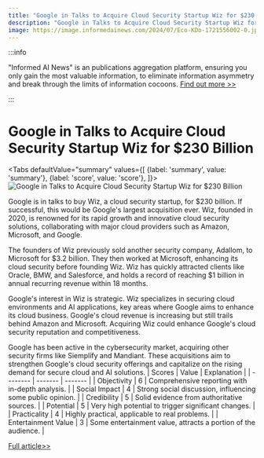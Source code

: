 ```yaml
---
title: "Google in Talks to Acquire Cloud Security Startup Wiz for $230 Billion"
description: "Google in Talks to Acquire Cloud Security Startup Wiz for $230 Billion"
image: https://image.informedainews.com/2024/07/Eco-KDo-1721556002-0.jpg
---
```



:::info

"Informed AI News" is an publications aggregation platform, ensuring you only gain the most valuable information, to eliminate information asymmetry and break through the limits of information cocoons.  [Find out more >>](/)

:::

# Google in Talks to Acquire Cloud Security Startup Wiz for $230 Billion


<Tabs
	defaultValue="summary"
	values={[
	{label: 'summary', value: 'summary'},
	{label: 'score', value: 'score'},
]}>
<TabItem value="summary">
<img
  src="https://image.informedainews.com/2024/07/Eco-KDo-1721556002-0.jpg"
  alt="Google in Talks to Acquire Cloud Security Startup Wiz for $230 Billion"
/>



Google is in talks to buy Wiz, a cloud security startup, for $230 billion. If successful, this would be Google's largest acquisition ever. Wiz, founded in 2020, is renowned for its rapid growth and innovative cloud security solutions, collaborating with major cloud providers such as Amazon, Microsoft, and Google.

The founders of Wiz previously sold another security company, Adallom, to Microsoft for $3.2 billion. They then worked at Microsoft, enhancing its cloud security before founding Wiz. Wiz has quickly attracted clients like Oracle, BMW, and Salesforce, and holds a record of reaching $1 billion in annual recurring revenue within 18 months.

Google's interest in Wiz is strategic. Wiz specializes in securing cloud environments and AI applications, key areas where Google aims to enhance its cloud business. Google's cloud revenue is increasing but still trails behind Amazon and Microsoft. Acquiring Wiz could enhance Google's cloud security reputation and competitiveness.

Google has been active in the cybersecurity market, acquiring other security firms like Siemplify and Mandiant. These acquisitions aim to strengthen Google's cloud security offerings and capitalize on the rising demand for secure cloud and AI solutions.
</TabItem>
<TabItem value="score">
	| Scores     | Value   | Explanation |
	| -------- | ------- | ------- |
	| Objectivity  | 6    | Comprehensive reporting with in-depth analysis.    |
	| Social Impact | 4     | Strong social discussion, influencing some public opinion.    |
	| Credibility    | 5    | Solid evidence from authoritative sources.    |
	| Potential    | 5    | Very high potential to trigger significant changes.    |
	| Practicality    | 4    | Highly practical, applicable to real problems.    |
	| Entertainment Value    | 3    | Some entertainment value, attracts a portion of the audience.    |
</TabItem>
</Tabs>

[Full article>>](https://www.cnbeta.com.tw/articles/tech/1439096.htm)
